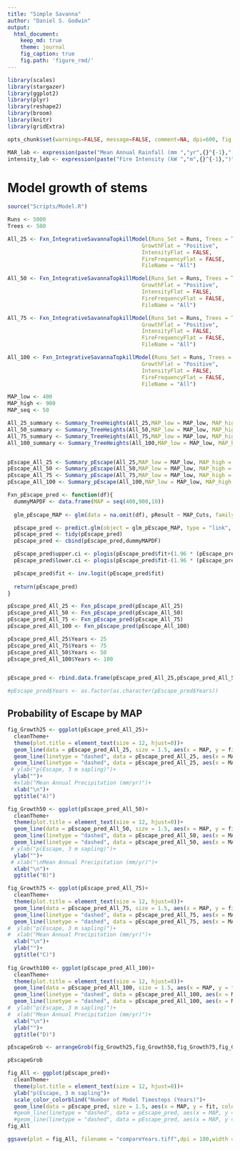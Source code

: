 ```yaml
---
title: "Simple Savanna"
author: "Daniel S. Godwin"
output:
  html_document:
    keep_md: true
    theme: journal
    fig_caption: true
    fig.path: 'figure_rmd/'
---
```

```r

library(scales)
library(stargazer)
library(ggplot2)
library(plyr)
library(reshape2)
library(broom)
library(knitr)
library(gridExtra)

opts_chunk$set(warnings=FALSE, message=FALSE, comment=NA, dpi=600, fig.ext='tiff',fig.width=6,fig.height=5)

MAR_lab <- expression(paste("Mean Annual Rainfall (mm ","yr",{}^{-1},")"))
intensity_lab <- expression(paste("Fire Intensity (kW ","m",{}^{-1},")"))

```

# Model growth of stems


```r
source("Scripts/Model.R")

Runs <- 5000
Trees <- 500

All_25 <- Fxn_IntegrativeSavannaTopkillModel(Runs_Set = Runs, Trees = Trees, TL = 25,
                                          GrowthFlat = "Positive",
                                          IntensityFlat = FALSE,
                                          FireFrequencyFlat = FALSE,
                                          FileName = "All")

All_50 <- Fxn_IntegrativeSavannaTopkillModel(Runs_Set = Runs, Trees = Trees, TL = 50,
                                          GrowthFlat = "Positive",
                                          IntensityFlat = FALSE,
                                          FireFrequencyFlat = FALSE,
                                          FileName = "All")

All_75 <- Fxn_IntegrativeSavannaTopkillModel(Runs_Set = Runs, Trees = Trees, TL = 75,
                                          GrowthFlat = "Positive",
                                          IntensityFlat = FALSE,
                                          FireFrequencyFlat = FALSE,
                                          FileName = "All")

All_100 <- Fxn_IntegrativeSavannaTopkillModel(Runs_Set = Runs, Trees = Trees, TL = 100,
                                          GrowthFlat = "Positive",
                                          IntensityFlat = FALSE,
                                          FireFrequencyFlat = FALSE,
                                          FileName = "All")

MAP_low <- 400
MAP_high <- 900
MAP_seq <- 50

All_25_summary <- Summary_TreeHeights(All_25,MAP_low = MAP_low, MAP_high = MAP_high, MAP_sequence = MAP_seq)
All_50_summary <- Summary_TreeHeights(All_50,MAP_low = MAP_low, MAP_high = MAP_high, MAP_sequence = MAP_seq)
All_75_summary <- Summary_TreeHeights(All_75,MAP_low = MAP_low, MAP_high = MAP_high, MAP_sequence = MAP_seq)
All_100_summary <- Summary_TreeHeights(All_100,MAP_low = MAP_low, MAP_high = MAP_high, MAP_sequence = MAP_seq)


pEscape_All_25 <- Summary_pEscape(All_25,MAP_low = MAP_low, MAP_high = MAP_high, MAP_sequence = MAP_seq)
pEscape_All_50 <- Summary_pEscape(All_50,MAP_low = MAP_low, MAP_high = MAP_high, MAP_sequence = MAP_seq)
pEscape_All_75 <- Summary_pEscape(All_75,MAP_low = MAP_low, MAP_high = MAP_high, MAP_sequence = MAP_seq)
pEscape_All_100 <- Summary_pEscape(All_100,MAP_low = MAP_low, MAP_high = MAP_high, MAP_sequence = MAP_seq)


```



```r
Fxn_pEscape_pred <- function(df){
  dummyMAPDF <- data.frame(MAP = seq(400,900,10))
  
  glm_pEscape_MAP <- glm(data = na.omit(df), pResult ~ MAP_Cuts, family = "quasibinomial")

  pEscape_pred <- predict.glm(object = glm_pEscape_MAP, type = "link", newdata = list(MAP_Cuts = dummyMAPDF$MAP),se.fit = TRUE)
  pEscape_pred <- tidy(pEscape_pred)
  pEscape_pred <- cbind(pEscape_pred,dummyMAPDF)

  pEscape_pred$upper.ci <- plogis(pEscape_pred$fit+(1.96 * (pEscape_pred$se.fit)))
  pEscape_pred$lower.ci <- plogis(pEscape_pred$fit-(1.96 * (pEscape_pred$se.fit)))

  pEscape_pred$fit <- inv.logit(pEscape_pred$fit)
  
  return(pEscape_pred)
}

pEscape_pred_All_25 <- Fxn_pEscape_pred(pEscape_All_25)
pEscape_pred_All_50 <- Fxn_pEscape_pred(pEscape_All_50)
pEscape_pred_All_75 <- Fxn_pEscape_pred(pEscape_All_75)
pEscape_pred_All_100 <- Fxn_pEscape_pred(pEscape_All_100)

pEscape_pred_All_25$Years <- 25
pEscape_pred_All_75$Years <- 75
pEscape_pred_All_50$Years <- 50
pEscape_pred_All_100$Years <- 100


pEscape_pred <- rbind.data.frame(pEscape_pred_All_25,pEscape_pred_All_50,pEscape_pred_All_75,pEscape_pred_All_100)

#pEscape_pred$Years <- as.factor(as.character(pEscape_pred$Years))

```

## Probability of Escape by MAP

```r
fig_Growth25 <- ggplot(pEscape_pred_All_25)+
  cleanTheme+
  theme(plot.title = element_text(size = 12, hjust=0))+
  geom_line(data = pEscape_pred_All_25, size = 1.5, aes(x = MAP, y = fit))+
  geom_line(linetype = "dashed", data = pEscape_pred_All_25, aes(x = MAP, y = lower.ci))+
  geom_line(linetype = "dashed", data = pEscape_pred_All_25, aes(x = MAP, y = upper.ci))+
 # ylab("p(Escape, 3 m sapling)")+
  ylab("")+
  #xlab("Mean Annual Precipitation (mm/yr)")+
  xlab("\n")+
  ggtitle("A)")

fig_Growth50 <- ggplot(pEscape_pred_All_50)+
  cleanTheme+
  theme(plot.title = element_text(size = 12, hjust=0))+
  geom_line(data = pEscape_pred_All_50, size = 1.5, aes(x = MAP, y = fit))+
  geom_line(linetype = "dashed", data = pEscape_pred_All_50, aes(x = MAP, y = lower.ci))+
  geom_line(linetype = "dashed", data = pEscape_pred_All_50, aes(x = MAP, y = upper.ci))+
 # ylab("p(Escape, 3 m sapling)")+
  ylab("")+
 # xlab("\nMean Annual Precipitation (mm/yr)")+
  xlab("\n")+
  ggtitle("B)")

fig_Growth75 <- ggplot(pEscape_pred_All_75)+
  cleanTheme+
  theme(plot.title = element_text(size = 12, hjust=0))+
  geom_line(data = pEscape_pred_All_75, size = 1.5, aes(x = MAP, y = fit))+
  geom_line(linetype = "dashed", data = pEscape_pred_All_75, aes(x = MAP, y = lower.ci))+
  geom_line(linetype = "dashed", data = pEscape_pred_All_75, aes(x = MAP, y = upper.ci))+
#  ylab("p(Escape, 3 m sapling)")+
#  xlab("Mean Annual Precipitation (mm/yr)")+
  xlab("\n")+
  ylab("")+
  ggtitle("C)")
 
fig_Growth100 <- ggplot(pEscape_pred_All_100)+
  cleanTheme+
  theme(plot.title = element_text(size = 12, hjust=0))+
  geom_line(data = pEscape_pred_All_100, size = 1.5, aes(x = MAP, y = fit))+
  geom_line(linetype = "dashed", data = pEscape_pred_All_100, aes(x = MAP, y = lower.ci))+
  geom_line(linetype = "dashed", data = pEscape_pred_All_100, aes(x = MAP, y = upper.ci))+
#  ylab("p(Escape, 3 m sapling)")+
#  xlab("Mean Annual Precipitation (mm/yr)")+
  xlab("\n")+
  ylab("")+
  ggtitle("D)")

pEscapeGrob <- arrangeGrob(fig_Growth25,fig_Growth50,fig_Growth75,fig_Growth100,nrow=2,left = textGrob("p(Escape, 3 m sapling)", rot = 90, vjust = 1),sub = textGrob(MAR_lab, vjust = 0))

pEscapeGrob

fig_All <- ggplot(pEscape_pred)+
  cleanTheme+
  theme(plot.title = element_text(size = 12, hjust=0))+
  ylab("p(Escape, 3 m sapling")+
  scale_color_colorblind("Number of Model Timesteps (Years)")+
  geom_line(data = pEscape_pred, size = 1.5, aes(x = MAP, y = fit, color = as.factor(Years)))
  #geom_line(linetype = "dashed", data = pEscape_pred, aes(x = MAP, y = lower.ci, color = Years))+
  #geom_line(linetype = "dashed", data = pEscape_pred, aes(x = MAP, y = upper.ci, color = Years))
fig_All

ggsave(plot = fig_All, filename = "compareYears.tiff",dpi = 100,width = 6,height = 4)

```

